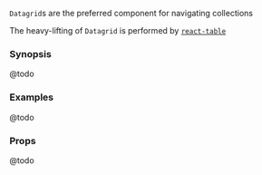 `Datagrid`s are the preferred component for navigating collections

The heavy-lifting of `Datagrid` is performed by [`react-table`](https://react-table.js.org/#/story/readme)

### Synopsis

@todo

### Examples

@todo

### Props

@todo
